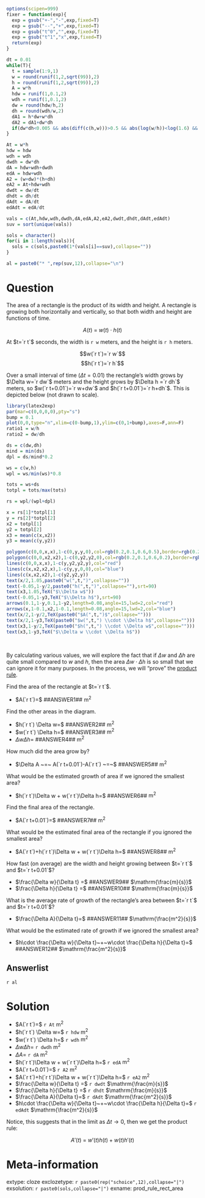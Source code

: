 ```r
options(scipen=999)
fixer = function(exp){
  exp = gsub("+-","-",exp,fixed=T)
  exp = gsub("--","+",exp,fixed=T)
  exp = gsub("t^0","",exp,fixed=T)
  exp = gsub("t^1","x",exp,fixed=T)
  return(exp)
}

dt = 0.01
while(T){
  t = sample(1:9,1)
  w = round(runif(1,2,sqrt(99)),2)
  h = round(runif(1,2,sqrt(99)),2)
  A = w*h
  hdw = runif(1,0.1,2)
  wdh = runif(1,0.1,2)
  dw = round(hdw/h,2)
  dh = round(wdh/w,2)
  dA1 = h*dw+w*dh
  dA2 = dA1+dw*dh
  if(dw*dh<0.005 && abs(diff(c(h,w)))>0.5 && abs(log(w/h))<log(1.6) && abs(diff(c(dw,dh)))>0.02 && abs(log(dw/dh))<log(3)){break}
}

At = w*h
hdw = hdw
wdh = wdh
dwdh = dw*dh
dA = hdw+wdh+dwdh
edA = hdw+wdh
A2 = (w+dw)*(h+dh)
eA2 = At+hdw+wdh
dwdt = dw/dt
dhdt = dh/dt
dAdt = dA/dt
edAdt = edA/dt

vals = c(At,hdw,wdh,dwdh,dA,edA,A2,eA2,dwdt,dhdt,dAdt,edAdt)
suv = sort(unique(vals))

sols = character()
for(i in 1:length(vals)){
  sols = c(sols,paste0(1*(vals[i]==suv),collapse=""))
}

al = paste0("* ",rep(suv,12),collapse="\n")
```

Question
========

The area of a rectangle is the product of its width and height. A rectangle is growing both horizontally and vertically, so that both width and height are functions of time.

$$A(t) ~=~ w(t)\cdot h(t)$$

At $t=`r t`$ seconds, the width is `r w` meters, and the height is `r h` meters.

$$w(`r t`)=`r w`$$
$$h(`r t`)=`r h`$$

Over a small interval of time ($\Delta t = 0.01$) the rectangle's width grows by $\Delta w=`r dw`$ meters and the height grows by $\Delta h =`r dh`$ meters, so $w(`r t+0.01`)=`r w+dw`$ and $h(`r t+0.01`)=`r h+dh`$. This is depicted below (not drawn to scale).


```r
library(latex2exp)
par(mar=c(0,0,0,0),pty="s")
bump = 0.1
plot(0,0,type="n",xlim=c(0-bump,1),ylim=c(0,1+bump),axes=F,ann=F)
ratio1 = w/h
ratio2 = dw/dh

ds = c(dw,dh)
mind = min(ds)
dpl = ds/mind*0.2

ws = c(w,h)
wpl = ws/min(ws)*0.8

tots = ws+ds
totpl = tots/max(tots)

rs = wpl/(wpl+dpl)

x = rs[1]*totpl[1]
y = rs[2]*totpl[2]
x2 = totpl[1]
y2 = totpl[2]
x3 = mean(c(x,x2))
y3 = mean(c(y,y2))

polygon(c(0,0,x,x),1-c(0,y,y,0),col=rgb(0.2,0.1,0.6,0.5),border=rgb(0.2,0.1,0.6))
polygon(c(0,0,x2,x2),1-c(0,y2,y2,0),col=rgb(0.2,0.1,0.6,0.2),border=rgb(0.2,0.1,0.6))
lines(c(0,0,x,x),1-c(y,y2,y2,y),col="red")
lines(c(x,x2,x2,x),1-c(y,y,0,0),col="blue")
lines(c(x,x2,x2),1-c(y2,y2,y))
text(x/2,1.05,paste0("w(",t,")",collapse=""))
text(-0.05,1-y/2,paste0("h(",t,")",collapse=""),srt=90)
text(x3,1.05,TeX("$\\Delta w$"))
text(-0.05,1-y3,TeX("$\\Delta h$"),srt=90)
arrows(0.1,1-y,0.1,1-y2,length=0.08,angle=15,lwd=2,col="red")
arrows(x,1-0.1,x2,1-0.1,length=0.08,angle=15,lwd=2,col="blue")
text(x/2,1-y/2,TeX(paste0("$A(",t,")$",collapse="")))
text(x/2,1-y3,TeX(paste0("$w(",t,") \\cdot \\Delta h$",collapse="")))
text(x3,1-y/2,TeX(paste0("$h(",t,") \\cdot \\Delta w$",collapse="")))
text(x3,1-y3,TeX("$\\Delta w \\cdot \\Delta h$"))
```
\

By calculating various values, we will explore the fact that if $\Delta w$ and $\Delta h$ are quite small compared to $w$ and $h$, then the area $\Delta w\cdot \Delta h$ is so small that we can ignore it for many purposes. In the process, we will "prove" the [product rule](https://en.wikipedia.org/wiki/Differentiation_rules#The_product_rule).

Find the area of the rectangle at $t=`r t`$.

* $A(`r t`)=$ ##ANSWER1## $\mathrm{m^2}$

Find the other areas in the diagram.

* $h(`r t`) \Delta w=$ ##ANSWER2## $\mathrm{m^2}$
* $w(`r t`) \Delta h=$ ##ANSWER3## $\mathrm{m^2}$
* $\Delta w \Delta h=$ ##ANSWER4## $\mathrm{m^2}$

How much did the area grow by?

* $\Delta A ~=~ A(`r t+0.01`)-A(`r t`) ~=~$ ##ANSWER5## $\mathrm{m^2}$

What would be the estimated growth of area if we ignored the smallest area?

* $h(`r t`)\Delta w + w(`r t`)\Delta h=$ ##ANSWER6## $\mathrm{m^2}$

Find the final area of the rectangle.

* $A(`r t+0.01`)=$ ##ANSWER7## $\mathrm{m^2}$

What would be the estimated final area of the rectangle if you ignored the smallest area?

* $A(`r t`)+h(`r t`)\Delta w + w(`r t`)\Delta h=$ ##ANSWER8## $\mathrm{m^2}$

How fast (on average) are the width and height growing between $t=`r t`$ and $t=`r t+0.01`$?

* $\frac{\Delta w}{\Delta t} =$ ##ANSWER9## $\mathrm{\frac{m}{s}}$
* $\frac{\Delta h}{\Delta t} =$ ##ANSWER10## $\mathrm{\frac{m}{s}}$

What is the average rate of growth of the rectangle's area between $t=`r t`$ and $t=`r t+0.01`$?

* $\frac{\Delta A}{\Delta t}=$ ##ANSWER11## $\mathrm{\frac{m^2}{s}}$

What would be the estimated rate of growth if we ignored the smallest area?

* $h\cdot \frac{\Delta w}{\Delta t}~+~w\cdot \frac{\Delta h}{\Delta t}=$ ##ANSWER12## $\mathrm{\frac{m^2}{s}}$


Answerlist
--------

`r al`


Solution
========

* $A(`r t`)=$ `r At` $\mathrm{m^2}$
* $h(`r t`) \Delta w=$ `r hdw` $\mathrm{m^2}$
* $w(`r t`) \Delta h=$ `r wdh` $\mathrm{m^2}$
* $\Delta w \Delta h=$ `r dwdh` $\mathrm{m^2}$
* $\Delta A =$ `r dA` $\mathrm{m^2}$
* $h(`r t`)\Delta w + w(`r t`)\Delta h=$ `r edA` $\mathrm{m^2}$
* $A(`r t+0.01`)=$ `r A2` $\mathrm{m^2}$
* $A(`r t`)+h(`r t`)\Delta w + w(`r t`)\Delta h=$ `r eA2` $\mathrm{m^2}$
* $\frac{\Delta w}{\Delta t} =$ `r dwdt` $\mathrm{\frac{m}{s}}$
* $\frac{\Delta h}{\Delta t} =$ `r dhdt` $\mathrm{\frac{m}{s}}$
* $\frac{\Delta A}{\Delta t}=$ `r dAdt` $\mathrm{\frac{m^2}{s}}$
* $h\cdot \frac{\Delta w}{\Delta t}~+~w\cdot \frac{\Delta h}{\Delta t}=$ `r edAdt` $\mathrm{\frac{m^2}{s}}$

Notice, this suggests that in the limit as $\Delta t \to 0$, then we get the product rule:

$$A'(t) ~=~ w'(t)h(t)+w(t)h'(t)$$


Meta-information
============
extype: cloze
exclozetype: `r paste0(rep("schoice",12),collapse="|")`
exsolution: `r paste0(sols,collapse="|")`
exname: prod_rule_rect_area